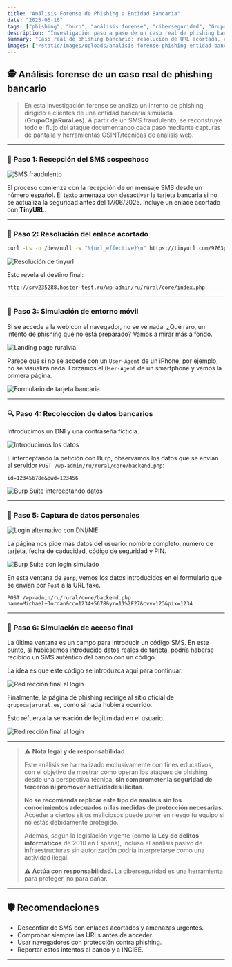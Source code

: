 ```yaml
---
title: "Análisis Forense de Phishing a Entidad Bancaria"
date: "2025-06-16"
tags: ["phishing", "burp", "análisis forense", "ciberseguridad", "GrupoCajaRural"]
description: "Investigación paso a paso de un caso real de phishing bancario simulado, desde el SMS hasta la recolección de datos."
summary: "Caso real de phishing bancario: resolución de URL acortada, captura con Burp, simulación móvil y análisis técnico de cada paso."
images: ["/static/images/uploads/analisis-forense-phishing-entidad-bancaria/4.png"]
---
```


## 🕵️ Análisis forense de un caso real de phishing bancario

> En esta investigación forense se analiza un intento de phishing dirigido a clientes de una entidad bancaria simulada (**GrupoCajaRural.es**). A partir de un SMS fraudulento, se reconstruye todo el flujo del ataque documentando cada paso mediante capturas de pantalla y herramientas OSINT/técnicas de análisis web.

---

### 🧰 Paso 1: Recepción del SMS sospechoso

![SMS fraudulento](/static/images/uploads/analisis-forense-phishing-entidad-bancaria/1.jpg)

El proceso comienza con la recepción de un mensaje SMS desde un número español. El texto amenaza con desactivar la tarjeta bancaria si no se actualiza la seguridad antes del 17/06/2025. Incluye un enlace acortado con **TinyURL**.

---

### 🧵 Paso 2: Resolución del enlace acortado

```bash
curl -Ls -o /dev/null -w "%{url_effective}\n" https://tinyurl.com/9763pdap
```

![Resolución de tinyurl](/static/images/uploads/analisis-forense-phishing-entidad-bancaria/2.png)

Esto revela el destino final:

```text
http://srv235288.hoster-test.ru/wp-admin/ru/rural/core/index.php
```

---

### 💪 Paso 3: Simulación de entorno móvil

Si se accede a la web con el navegador, no se ve nada. ¿Qué raro, un intento de phishing que no está preparado? Vamos a mirar más a fondo.

![Landing page ruralvía](/static/images/uploads/analisis-forense-phishing-entidad-bancaria/3.png)

Parece que si no se accede con un `User-Agent` de un iPhone, por ejemplo, no se visualiza nada. Forzamos el `User-Agent` de un smartphone y vemos la primera página.

![Formulario de tarjeta bancaria](/static/images/uploads/analisis-forense-phishing-entidad-bancaria/4.png)

---

### 🔍 Paso 4: Recolección de datos bancarios

Introducimos un DNI y una contraseña ficticia.

![Introducimos los datos](/static/images/uploads/analisis-forense-phishing-entidad-bancaria/5.png)

E interceptando la petición con Burp, observamos los datos que se envían al servidor `POST /wp-admin/ru/rural/core/backend.php`:

```http
id=12345678e&pwd=123456
```

![Burp Suite interceptando datos](/static/images/uploads/analisis-forense-phishing-entidad-bancaria/6.png)

---

### 🔢 Paso 5: Captura de datos personales

![Login alternativo con DNI/NIE](/static/images/uploads/analisis-forense-phishing-entidad-bancaria/7.png)

La página nos pide más datos del usuario: nombre completo, número de tarjeta, fecha de caducidad, código de seguridad y PIN.

![Burp Suite con login simulado](/static/images/uploads/analisis-forense-phishing-entidad-bancaria/9.png)

En esta ventana de `Burp`, vemos los datos introducidos en el formulario que se envian por `Post` a la URL fake.

```http
POST /wp-admin/ru/rural/core/backend.php
name=Michael+Jordan&cc=1234+5678&yr=11%2F27&cvv=123&pix=1234
```

---

### 📲 Paso 6: Simulación de acceso final

La última ventana es un campo para introducir un código SMS. En este punto, si hubiésemos introducido datos reales de tarjeta, podría haberse recibido un SMS auténtico del banco con un código.

La idea es que este código se introduzca aquí para continuar.

![Redirección final al login](/static/images/uploads/analisis-forense-phishing-entidad-bancaria/10.png)

Finalmente, la página de phishing redirige al sitio oficial de `grupocajarural.es`, como si nada hubiera ocurrido.

Esto refuerza la sensación de legitimidad en el usuario.

![Redirección final al login](/static/images/uploads/analisis-forense-phishing-entidad-bancaria/17.png)

---

> ⚠️ **Nota legal y de responsabilidad**
>
> Este análisis se ha realizado exclusivamente con fines educativos, con el objetivo de mostrar cómo operan los ataques de phishing desde una perspectiva técnica, **sin comprometer la seguridad de terceros ni promover actividades ilícitas**.
>
> **No se recomienda replicar este tipo de análisis sin los conocimientos adecuados ni las medidas de protección necesarias.** Acceder a ciertos sitios maliciosos puede poner en riesgo tu equipo si no estás debidamente protegido.
>
> Además, según la legislación vigente (como la **Ley de delitos informáticos** de 2010 en España), incluso el análisis pasivo de infraestructuras sin autorización podría interpretarse como una actividad ilegal.
>
> ⚠️ **Actúa con responsabilidad.** La ciberseguridad es una herramienta para proteger, no para dañar.


---

## 🛡️ Recomendaciones

- Desconfiar de SMS con enlaces acortados y amenazas urgentes.
- Comprobar siempre las URLs antes de acceder.
- Usar navegadores con protección contra phishing.
- Reportar estos intentos al banco y a INCIBE.

---
